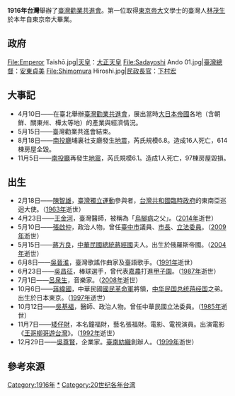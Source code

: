 {{TaiwanYearTOC|1917}}
{{C20YearInTopic|1917年}}

'''1916年台灣'''舉辦了[[臺灣勸業共進會|臺灣勸業共進會]]。第一位取得[[東京帝大|東京帝大]]文學士的臺灣人[[林茂生|林茂生]]於本年自東京帝大畢業。{{r|臺|page=250}}

==政府==
<gallery>
File:Emperor Taishō.jpg|[[天皇|天皇]]：[[大正天皇|大正天皇]]
File:Sadayoshi Ando 01.jpg|[[臺灣總督|臺灣總督]]：[[安東貞美|安東貞美]]
File:Shimomura Hiroshi.jpg|[[總務長官|民政長官]]：[[下村宏|下村宏]]
</gallery>

==大事記==	
* 4月10日——在臺北舉辦[[臺灣勸業共進會|臺灣勸業共進會]]，展出當時[[大日本帝國|大日本帝國]]各地（含朝鮮、關東州、樺太等地）的產業與經濟情況{{r|林|page=290}}。
* 5月15日——臺灣勸業共進會結束{{r|林|page=291}}。
* 8月18日——[[南投廳|南投廳]]埔裏社支廳發生[[1916－1917年南投地震系列|地震]]，芮氏規模6.8。造成16人死亡，614棟房屋全毀。
* 11月5日——[[南投廳|南投廳]]再發生[[1916－1917年南投地震系列|地震]]，芮氏規模6.1。造成1人死亡，97棟房屋毀損。

== 出生 ==
* 2月18日——[[陳智雄|陳智雄]]，[[臺灣獨立運動|臺灣獨立運動]]參與者，[[台灣共和國臨時政府|台灣共和國臨時政府]]的東南亞巡迴大使。（[[1963年臺灣|1963年]]逝世）
* 4月23日——[[王金河|王金河]]，臺灣醫師，被稱為「[[烏腳病|烏腳病]]之父」。（[[2014年臺灣|2014年]]逝世）
* 5月10日——[[張啟仲|張啟仲]]，政治人物。曾任[[臺中市|臺中市]]議員、[[臺中市市長|市長]]、[[立法委員|立法委員]]。（[[2009年臺灣|2009年]]逝世）
* 5月15日——[[蔣方良|蔣方良]]，[[中華民國總統|中華民國總統]][[蔣經國|蔣經國]]夫人。出生於俄羅斯帝國。（[[2004年臺灣|2004年]]逝世）
* 6月8日——[[吳晉淮|吳晉淮]]，臺灣歌謠作曲家及臺語歌手。（[[1991年臺灣|1991年]]逝世）
* 6月23日——[[吳昌征|吳昌征]]，棒球選手，曾代表[[嘉農|嘉農]]打進[[甲子園|甲子園]]。（[[1987年臺灣|1987年]]逝世）
* 7月1日——[[呂泉生|呂泉生]]，音樂家。（[[2008年臺灣|2008年]]逝世）
* 10月6日——[[蔣緯國|蔣緯國]]，中華民國[[國民革命軍|國民革命軍]]將領，[[中华民国总统|中华民国总统]][[蒋经国|蒋经国]]之弟。出生於日本東京。（[[1997年臺灣|1997年]]逝世）
* 10月12日——[[吳基福|吳基福]]，醫師、政治人物。曾任中華民國立法委員。（[[1985年臺灣|1985年]]逝世）
* 11月7日——[[矮仔財|矮仔財]]，本名鐘福財，藝名張福財。電影、電視演員。出演電影《[[王哥柳哥遊台灣|王哥柳哥遊台灣]]》。（[[1992年臺灣|1992年]]逝世）
* 12月29日——[[吳尊賢|吳尊賢]]，企業家。[[臺南紡織|臺南紡織]]創辦人。（[[1999年臺灣|1999年]]逝世）

== 參考來源 ==
{{reflist|2|refs=
<ref name="林">{{Cite book|author=林品章 |title= 〈日治時期設計相關的大型展覽活動〉|work=《臺灣學系列講座（二）》|publisher=國立中央圖書館臺灣分館 |isbn=978-986-02-0956-3  |date=2009年12月}}</ref>
<ref name="臺">{{cite book |author=[[王育德|王育德]]著，黃國彥譯 |title=《臺灣──苦悶的歷史》 |publisher=草根出版  |isbn= |date=1999年10月初版二刷}}</ref>
}}
{{各年台灣}}
[[Category:1916年|Category:1916年]]
[[Category:1916年台灣|*]]
[[Category:20世纪各年台湾|Category:20世纪各年台湾]]